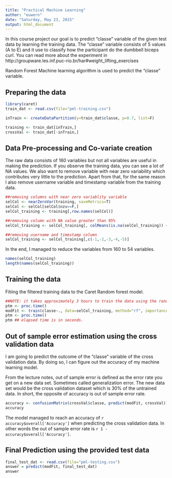 ```yaml
---
title: "Practical Machine Learning"
author: "euwern"
date: "Saturday, May 23, 2015"
output: html_document
---
```


In this course project our goal is to predict "classe" variable of the given test data by learning the training data. 
The "classe" variable consists of 5 values (A to E) and it use to classify how the participant do the dumbbell biceps curl. You can read more about the experiment in http://groupware.les.inf.puc-rio.br/har#weight_lifting_exercises

Random Forest Machine learning algorithm is used to predict the "classe" variable. 

Preparing the data
-------------------

```r
library(caret)
train_dat <- read.csv(file="pml-training.csv")

inTrain <- createDataPartition(y=train_dat$classe, p=0.7, list=F)

training <- train_dat[inTrain,]
crossVal <- train_dat[-inTrain,]
```

Data Pre-processing and Co-variate creation
---------------------------------------------
The raw data consists of 160 variables but not all variables are useful in making the prediction. If you observe the training data, you can see a lot of NA values. We also want to remove variable with near zero variability which contributes very little to the prediction. Apart from that, for the same reason I also remove username variable and timestamp variable from the training data. 


```r
##removing columns with near zero variablity variable
selCol <- nearZeroVar(training, saveMetrics=T)
selCol <- selCol[selCol$nzv==F,] 
selCol_training <- training[,row.names(selCol)]

##removing column with NA value greater than 95%
selCol_training <- selCol_training[, colMeans(is.na(selCol_training)) <= 0.95] 

##removing username and timestamp column
selCol_training <- selCol_training[,c(-1,-2,-3,-4,-5)]
```

In the end, I managed to reduce the variables from 160 to 54 variables.
```r
names(selCol_training)
length(names(selCol_training))
```

Training the data
------------------
Fitiing the filtered training data to the Caret Random forest model. 
```r
##NOTE: it takes approximately 3 hours to train the data using the random forest algorithm
ptm <- proc.time()
modFit <- train(classe~., data=selCol_training, method="rf", importance=T)
ptm <- proc.time()
ptm ## elapsed time is in seconds.
```

Out of sample error estimation  using the cross validation data
---------------------------------------------------------------

I am going to predict the outcome of the "classe" variable of the cross validation data. By doing so, I can figure out the accuracy of my machine learning model. 

From the lecture notes, out of sample error is defined as the error rate you get on a new data set. Sometimes called generalization error. The new data set would be the cross validation dataset which is 30% of the untrained data.
In short, the opposite of accuracy is out of sample error rate.

```r
accuracy <- confusionMatrix(crossVal$classe, predict(modFit, crossVal))
accuracy
```

The model managed to reach an accuracy of `r accuracy$overall['Accuracy']` when predicting the cross validation data. In other words the out of sample error rate is `r 1 - accuracy$overall['Accuracy']`.

Final Prediction using the provided test data
----------------------------------------------

```r
final_test_dat <- read.csv(file="pml-testing.csv")
answer = predict(modFit, final_test_dat)
answer
```
